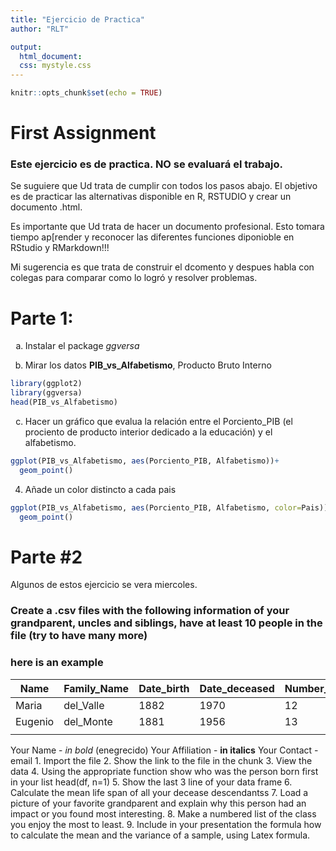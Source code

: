 ```yaml
---
title: "Ejercicio de Practica"
author: "RLT"

output:
  html_document:
  css: mystyle.css
---
```


```r
knitr::opts_chunk$set(echo = TRUE)

```
# First Assignment

### Este ejercicio es de practica.  NO se evaluará el trabajo.
Se suguiere que Ud trata de cumplir con todos los pasos abajo.   El objetivo es de practicar las alternativas disponible en R, RSTUDIO y crear un documento .html.   

Es importante que Ud trata de hacer un documento profesional.   Esto tomara tiempo ap[render y reconocer las diferentes funciones diponioble en RStudio y RMarkdown!!!

Mi sugerencia es que trata de construir el dcomento y despues habla con colegas para comparar como lo logró y resolver problemas.



#  Parte 1:

a. Instalar el package *ggversa*

 b. Mirar los datos **PIB_vs_Alfabetismo**, Producto Bruto Interno

```r
library(ggplot2)
library(ggversa)
head(PIB_vs_Alfabetismo)
```
 c. Hacer un gráfico que evalua la relación entre el Porciento_PIB (el prociento de producto interior dedicado a la educación) y el alfabetismo.  

```r
ggplot(PIB_vs_Alfabetismo, aes(Porciento_PIB, Alfabetismo))+
  geom_point()
```

4. Añade un color distincto a cada pais

```r
ggplot(PIB_vs_Alfabetismo, aes(Porciento_PIB, Alfabetismo, color=Pais))+
  geom_point()
```


# Parte #2

Algunos de estos ejercicio se vera miercoles. 

### Create a .csv files with the following information of your grandparent, uncles and siblings, have at least 10 people in the file (try to have many more)

### here is an example 
| Name    | Family_Name | Date_birth | Date_deceased | Number_children | Relationship |
|---------|-------------|---------------|-----------------|--------------------|--------------|
| Maria   | del_Valle   | 1882          | 1970            | 12                 | Grandmother  |
| Eugenio | del_Monte   | 1881          | 1956            | 13                 | Grandfather  |
|         |             |               |                 |                    |              |


Your Name - *in bold* (enegrecido)
Your Affiliation - **in italics**
Your Contact - email
1. Import the file
2. Show the link to the file in the chunk
3. View the data
4. Using the appropriate function show who was the person born first in your list
     head(df, n=1)
5. Show the last 3 line of your data frame
6. Calculate the mean life span of all your decease descendantss
7. Load a picture of your favorite grandparent and explain why this person had an impact or you found most interesting. 
8. Make a numbered list of the class you enjoy the most to least.
9. Include in your presentation the formula how to calculate the mean and the variance of a sample, using Latex formula.




